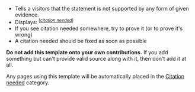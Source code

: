 {{doc/start}}
{{Tl|citation needed}}
* Tells a visitors that the statement is not supported by any form of given evidence.
* Displays: <sup>[''[[wikipedia:Citation needed|<span title="This claim needs references to reliable sources">citation&nbsp;needed</span>]]'']</sup>
* If you see citation needed somewhere, try to prove it (or to prove it's wrong)
* A citation needed should be fixed as soon as possible

'''Do not add this template onto your own contributions.''' If you add something but can't provide valid source along with it, then don't add it at all.

Any pages using this template will be automatically placed in the [[:Category:Citation needed|Citation needed]] category.
{{doc/end}}